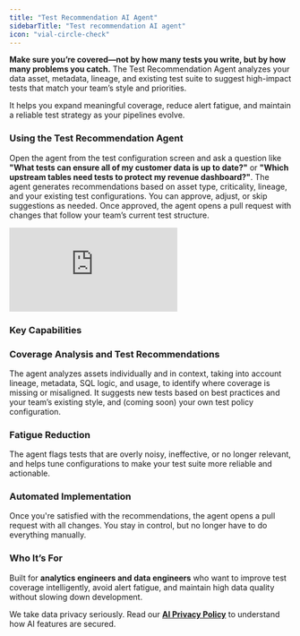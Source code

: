 ```yaml
---
title: "Test Recommendation AI Agent"
sidebarTitle: "Test recommendation AI agent"
icon: "vial-circle-check"
---
```

**Make sure you’re covered—not by how many tests you write, but by how many problems you catch.** The Test Recommendation Agent analyzes your data asset, metadata, lineage, and existing test suite to suggest high-impact tests that match your team’s style and priorities.

It helps you expand meaningful coverage, reduce alert fatigue, and maintain a reliable test strategy as your pipelines evolve.

### Using the Test Recommendation Agent
Open the agent from the test configuration screen and ask a question like **"What tests can ensure all of my customer data is up to date?"** or **"Which upstream tables need tests to protect my revenue dashboard?"**. The agent generates recommendations based on asset type, criticality, lineage, and your existing test configurations. You can approve, adjust, or skip suggestions as needed. Once approved, the agent opens a pull request with changes that follow your team’s current test structure.


<Frame>
  <div style={{ paddingBottom: "64.98194945848375%" }}>
    <iframe
      src="https://www.loom.com/embed/05a88fbc0b0e4026b12b66e2451f1041?sid=fd85d504-c54a-4538-b5e7-a9acc544b154"
      frameborder="0"
      webkitAllowFullScreen
      mozAllowFullScreen
      allowfullscreen
      style={{
        position: "absolute",
        top: 0,
        left: 0,
        width: "100%",
        height: "100%",
      }}
    ></iframe>
  </div>
</Frame>

### Key Capabilities

### Coverage Analysis and Test Recommendations

The agent analyzes assets individually and in context, taking into account lineage, metadata, SQL logic, and usage, to identify where coverage is missing or misaligned. It suggests new tests based on best practices and your team’s existing style, and (coming soon) your own test policy configuration.

### Fatigue Reduction

The agent flags tests that are overly noisy, ineffective, or no longer relevant, and helps tune configurations to make your test suite more reliable and actionable.

### Automated Implementation

Once you're satisfied with the recommendations, the agent opens a pull request with all changes. You stay in control, but no longer have to do everything manually.

### Who It’s For

Built for **analytics engineers and data engineers** who want to improve test coverage intelligently, avoid alert fatigue, and maintain high data quality without slowing down development.

<Check>We take data privacy seriously. Read our [**AI Privacy Policy**](/cloud/general/ai-privacy-policy) to understand how AI features are secured.</Check>
